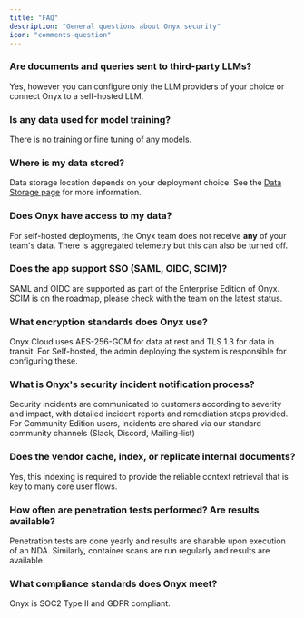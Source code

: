```yaml
---
title: "FAQ"
description: "General questions about Onyx security"
icon: "comments-question"
---
```


### Are documents and queries sent to third-party LLMs?

Yes, however you can configure only the LLM providers of your choice or connect Onyx to a self-hosted LLM.

### Is any data used for model training?

There is no training or fine tuning of any models.

### Where is my data stored?

Data storage location depends on your deployment choice.
See the [Data Storage page](/security/architecture/data_storage) for more information.

### Does Onyx have access to my data?

For self-hosted deployments, the Onyx team does not receive **any** of your team's data.
There is aggregated telemetry but this can also be turned off.

### Does the app support SSO (SAML, OIDC, SCIM)?

SAML and OIDC are supported as part of the Enterprise Edition of Onyx. SCIM is on the roadmap,
please check with the team on the latest status.

### What encryption standards does Onyx use?

Onyx Cloud uses AES-256-GCM for data at rest and TLS 1.3 for data in transit. For Self-hosted,
the admin deploying the system is responsible for configuring these.

### What is Onyx's security incident notification process?

Security incidents are communicated to customers according to severity and impact,
with detailed incident reports and remediation steps provided. For Community Edition users,
incidents are shared via our standard community channels (Slack, Discord, Mailing-list)

### Does the vendor cache, index, or replicate internal documents?

Yes, this indexing is required to provide the reliable context retrieval that is key to many core user flows.

### How often are penetration tests performed? Are results available?

Penetration tests are done yearly and results are sharable upon execution of an NDA. Similarly,
container scans are run regularly and results are available.

### What compliance standards does Onyx meet?

Onyx is SOC2 Type II and GDPR compliant.
